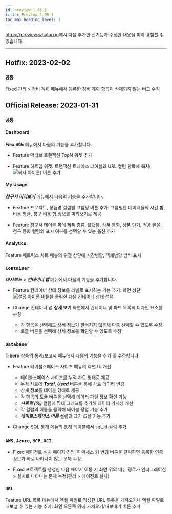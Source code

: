 ```yaml
---
id: preview-1.95.1
title: Preview 1.95.1
toc_max_heading_level: 3
---
```


<head>
<meta name="robots" content="noindex, nofollow"/>
</head>


<https://preview.whatap.io>에서 다음 추가한 신기능과 수정한 내용을 미리 경험할 수 있습니다. 

---

## Hotfix: 2023-02-02

### `공통`

<Status>Fixed</Status> <UI>관리</UI> > <UI>정비 계획</UI> 메뉴에서 등록한 정비 계획 항목이 삭제되지 않는 버그 수정

## Official Release: 2023-01-31

### `공통`

#### Dashboard

**_Flex 보드_** 메뉴에서 다음의 기능을 추가합니다.

-   <Status>Feature</Status> <UI>액티브 트랜잭션 TopN</UI> 위젯 추가

-   <Status>Feature</Status> <UI>히트맵</UI> 위젯: 트랜잭션 트레이스 테이블의 <UI>URL</UI> 컬럼 항목에 <b>복사</b>(<img src='/img/ico-copy.svg' alt='복사 아이콘' />) 버튼 추가

#### My Usage

**_청구서 미리보기_** 메뉴에서 다음의 기능을 추가합니다.

-   <Status>Feature</Status> 프로젝트, 상품명 컬럼별 그룹핑 버튼 추가: 그룹핑한 데이터들의 시간 합, 비용 평균, 청구 비용 합 정보를 미리보기로 제공

-   <Status>Feature</Status> 청구서 테이블 위에 <UI>제품 종류</UI>, <UI>플랫폼</UI>, <UI>상품 통화</UI>, <UI>상품 단가</UI>, <UI>적용 환율</UI>, <UI>청구 통화</UI> 컬럼의 표시 여부를 선택할 수 있는 옵션 추가

#### Analytics

<Status>Feature</Status> <UI>메트릭스 차트</UI> 메뉴의 위젯 상단에 시간병합, 객체병합 방식 표시

### `Container`

**_대시보드_** > **_컨테이너 맵_** 메뉴에서 다음의 기능을 추가합니다.

-   <Status>Feature</Status> 컨테이너 상태 정보를 라벨로 표시하는 기능 추가: 화면 상단 <img src='/img/ico-setting.svg' alt='설정 아이콘' /> 버튼을 클릭한 다음 <UI>컨테이너 상태</UI> 선택

-   <Status>Change</Status> 컨테이너 맵 <b>상세 보기</b> 화면에서 컨테이너 및 파드 목록의 디자인 요소를 수정

    -   각 항목을 선택해도 상세 정보가 펼쳐지지 않은채 다중 선택할 수 있도록 수정
    -   토글 버튼을 선택해 상세 정보를 확인할 수 있도록 수정

### `Database`

<b>Tibero</b> 상품의 <UI>통계/보고서</UI> 메뉴에서 다음의 기능을 추가 및 수정합니다.

-   <Status>Feature</Status> <UI>테이블스페이스 사이즈</UI> 메뉴의 화면 UI 개선

    -   테이블스페이스 사이즈를 누적 차트 형태로 제공
    -   누적 차트에 **_Total_**, **_Used_** 버튼을 통해 차트 데이터 변경
    -   상세 정보를 테이블 형태로 제공
    -   각 항목의 토글 버튼을 선택해 데이터 파일 정보 확인 가능
    -   **_사용량 (%)_** 컬럼에 막대 그래프를 추가해 데이터 가시성 개선
    -   각 컬럼의 이름을 클릭해 테이블 정렬 기능 추가
    -   **_테이블스페이스 이름_** 컬럼의 크기 조절 기능 추가

-   <Status>Change</Status> <UI>SQL 통계</UI> 메뉴의 통계 테이블에서 <UI>sql_id</UI> 컬럼 추가

### `AWS`, `Azure`, `NCP`, `OCI`

-   <Status>Fixed</Status> <UI>에이전트 설치</UI> 페이지 진입 후 <UI>액세스 키 변경</UI> 버튼을 클릭하면 등록한 인증 정보가 바로 나타나지 않는 문제 수정

-   <Status>Fixed</Status> 프로젝트를 생성한 다음 페이지 이동 시 화면 위의 메뉴 경로가 <UI>인티그레이션 > 설치</UI>로 나타나는 문제 수정(<UI>관리 > 에이전트 설치</UI>)

<!-- 
### `RUM`

<Status>Feature</Status> <UI>분석</UI> > <UI>페이지 로드 분석</UI> 메뉴 추가: 시간에 따른 페이지 로딩 경과 시간을 타임라인 차트 형태로 제공하며, 각 이벤트에 대한 상세 정보 제공
-->

### `URL`

<Status>Feature</Status> <UI>URL 목록</UI> 메뉴에서 엑셀 파일로 작성한 URL 목록을 가져오거나 엑셀 파일로 내보낼 수 있는 기능 추가: 화면 오른쪽 위에 <UI>가져오기</UI>/<UI>내보내기</UI> 버튼 추가
